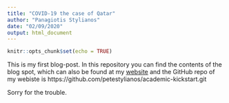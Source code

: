 ```yaml
---
title: "COVID-19 the case of Qatar"
author: "Panagiotis Stylianos"
date: "02/09/2020"
output: html_document
---
```


```r
knitr::opts_chunk$set(echo = TRUE)
```

This is my first blog-post. In this repository you can find the contents of the blog spot, which can also be found at my [website](https://panagiotis-stylianos.netlify.app) and the GitHub repo of my webiste is https://github.com/petestylianos/academic-kickstart.git 

Sorry for the trouble.
